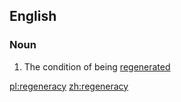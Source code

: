 ==English==

===Noun===
{{en-noun|-}}

# The condition of being [[regenerate]]d

[[pl:regeneracy]]
[[zh:regeneracy]]